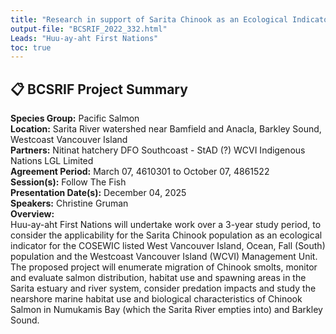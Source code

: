 ```yaml
---
title: "Research in support of Sarita Chinook as an Ecological Indicator and WCVI Chinook Salmon Rebuilding"
output-file: "BCSRIF_2022_332.html"
Leads: "Huu-ay-aht First Nations"
toc: true
---
```


## 📋 BCSRIF Project Summary

**Species Group:** Pacific Salmon  
**Location:** Sarita River watershed near Bamfield and Anacla, Barkley Sound, Westcoast Vancouver Island  
**Partners:** Nitinat hatchery
DFO Southcoast - StAD (?)
WCVI Indigenous Nations
LGL Limited  
**Agreement Period:** March 07, 4610301 to October 07, 4861522  
**Session(s):** Follow The Fish  
**Presentation Date(s):** December 04, 2025  
**Speakers:** Christine Gruman  
**Overview:**  
Huu-ay-aht First Nations will undertake work over a 3-year study period, to consider the applicability for the Sarita Chinook population as an ecological indicator for the COSEWIC listed West Vancouver Island, Ocean, Fall (South) population and the Westcoast Vancouver Island (WCVI) Management Unit. The proposed project will enumerate migration of Chinook smolts, monitor and evaluate salmon distribution, habitat use and spawning areas in the Sarita estuary and river system, consider predation impacts and study the nearshore marine habitat use and biological characteristics of Chinook Salmon in Numukamis Bay (which the Sarita River empties into) and Barkley Sound.    

